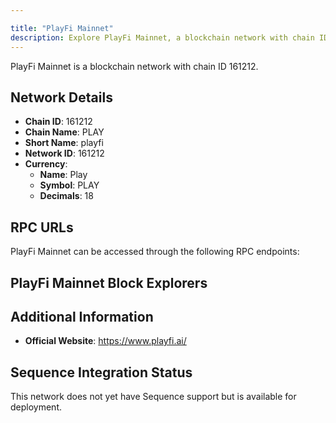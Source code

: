 ```yaml
---

title: "PlayFi Mainnet"
description: Explore PlayFi Mainnet, a blockchain network with chain ID 161212. Learn about its native currency, Play, and how to interact with the network.
---
```




PlayFi Mainnet is a blockchain network with chain ID 161212.

## Network Details

- **Chain ID**: 161212
- **Chain Name**: PLAY
- **Short Name**: playfi
- **Network ID**: 161212
- **Currency**: 
  - **Name**: Play
  - **Symbol**: PLAY
  - **Decimals**: 18

## RPC URLs

PlayFi Mainnet can be accessed through the following RPC endpoints:



## PlayFi Mainnet Block Explorers



## Additional Information

- **Official Website**: https://www.playfi.ai/

## Sequence Integration Status

This network does not yet have Sequence support but is available for deployment.
